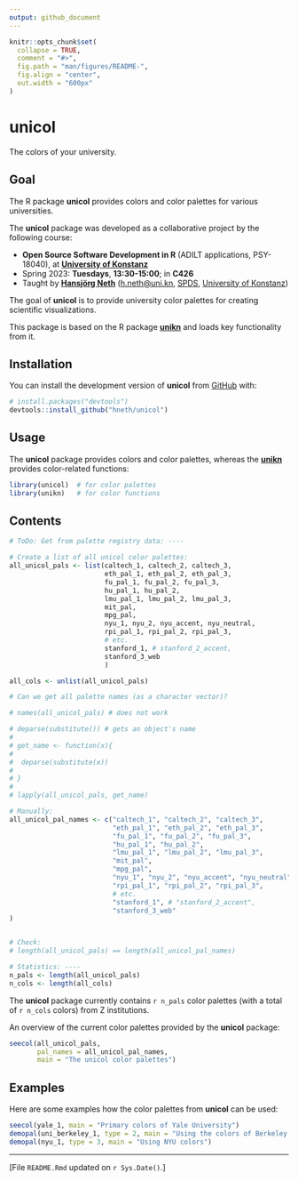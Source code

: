 ```yaml
---
output: github_document
---
```


<!-- README.md is generated from README.Rmd. Please always edit the .Rmd file (and generate the .md file from it) -->

```r
knitr::opts_chunk$set(
  collapse = TRUE,
  comment = "#>",
  fig.path = "man/figures/README-",
  fig.align = "center", 
  out.width = "600px"
)
```

# unicol

<!-- badges: start -->
<!-- badges: end -->

The colors of your university.


## Goal

The R package **unicol** provides colors and color palettes for various universities. 

<!-- Course coordinates: --> 

The **unicol** package was developed as a collaborative project by the following course:

* **Open Source Software Development in R** (ADILT applications, PSY-18040), at **[University of Konstanz](https://www.uni-konstanz.de/en/)**   
* Spring 2023: **Tuesdays**, **13:30-15:00**; in **C426** 
* Taught by **[Hansjörg Neth](https://neth.de/)** (<h.neth@uni.kn>, [SPDS](https://www.spds.uni-konstanz.de/), [University of Konstanz](https://www.uni-konstanz.de/en/))


<!-- Goal: -->

The goal of **unicol** is to provide university color palettes for creating scientific visualizations. 

This package is based on the R\ package **[unikn](https://CRAN.R-project.org/package=unikn)** and loads key functionality from it. 


## Installation

You can install the development version of **unicol** from [GitHub](https://github.com/) with:

```r
# install.packages("devtools")
devtools::install_github("hneth/unicol")
```


## Usage

The **unicol** package provides colors and color palettes, whereas the **[unikn](https://CRAN.R-project.org/package=unikn)** provides color-related functions:

```r
library(unicol)  # for color palettes
library(unikn)   # for color functions
```

## Contents

<!-- A list of all unicol palettes: -->

```r
# ToDo: Get from palette registry data: ----

# Create a list of all unicol color palettes:
all_unicol_pals <- list(caltech_1, caltech_2, caltech_3,
                        eth_pal_1, eth_pal_2, eth_pal_3, 
                        fu_pal_1, fu_pal_2, fu_pal_3,
                        hu_pal_1, hu_pal_2,
                        lmu_pal_1, lmu_pal_2, lmu_pal_3,
                        mit_pal,
                        mpg_pal,
                        nyu_1, nyu_2, nyu_accent, nyu_neutral,
                        rpi_pal_1, rpi_pal_2, rpi_pal_3,
                        # etc.
                        stanford_1, # stanford_2_accent, 
                        stanford_3_web
                        )

all_cols <- unlist(all_unicol_pals)

# Can we get all palette names (as a character vector)?

# names(all_unicol_pals) # does not work

# deparse(substitute()) # gets an object's name
# 
# get_name <- function(x){
#  
#  deparse(substitute(x))
#  
# }
#
# lapply(all_unicol_pals, get_name)

# Manually:
all_unicol_pal_names <- c("caltech_1", "caltech_2", "caltech_3",
                          "eth_pal_1", "eth_pal_2", "eth_pal_3", 
                          "fu_pal_1", "fu_pal_2", "fu_pal_3",
                          "hu_pal_1", "hu_pal_2",
                          "lmu_pal_1", "lmu_pal_2", "lmu_pal_3",
                          "mit_pal",
                          "mpg_pal",
                          "nyu_1", "nyu_2", "nyu_accent", "nyu_neutral",
                          "rpi_pal_1", "rpi_pal_2", "rpi_pal_3",
                          # etc.
                          "stanford_1", # "stanford_2_accent", 
                          "stanford_3_web"
)


# Check:
# length(all_unicol_pals) == length(all_unicol_pal_names)

# Statistics: ---- 
n_pals <- length(all_unicol_pals)
n_cols <- length(all_cols)
```


The **unicol** package currently contains `r n_pals`\ color palettes (with a total of `r n_cols`\ colors) from Z\ institutions. 


An overview of the current color palettes provided by the **unicol** package:

```r
seecol(all_unicol_pals, 
       pal_names = all_unicol_pal_names, 
       main = "The unicol color palettes")
```


## Examples 

Here are some examples how the color palettes from **unicol** can be used:

```r
seecol(yale_1, main = "Primary colors of Yale University")
demopal(uni_berkeley_1, type = 2, main = "Using the colors of Berkeley University")
demopal(nyu_1, type = 3, main = "Using NYU colors")
```


------

<!-- Footer: -->

[File `README.Rmd` updated on `r Sys.Date()`.]


<!-- eof. --> 
